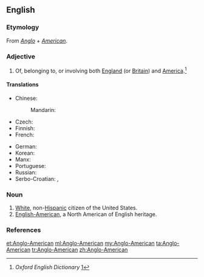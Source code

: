 == English ==
{{wikipedia}}

=== Etymology ===
From ''[[Anglo]]'' + ''[[American]]''.

=== Adjective ===
{{en-adj|head=[[Anglo]]-[[American]]|-}}

# Of, belonging to, or involving both [[England]] (or [[Britain]]) and [[America]].<ref name = OED>''Oxford English Dictionary'' [http://dictionary.oed.com/cgi/entry/50008500?single=1&query_type=word&queryword=anglo-american]</ref>

==== Translations ====
{{trans-top|of relating to England and USA}}
* Chinese:
*: Mandarin: {{t-needed|cmn}}
* Czech: {{tl|cs|angloamerický|m}}
* Finnish: {{t+|fi|angloamerikkalainen}}
* French: {{tl|fr|anglo-americain}}
{{trans-mid}}
* German: {{t+|de|angloamerikanisch}}
* Korean: {{tl|ko|잉글랜드계 미국인|sc=Kore}}
* Manx: {{tl|gv|Anglo-Americaanagh}}
* Portuguese: {{tl|pt|anglo-americano}}
* Russian: {{t+|ru|англо-америка́нский}}
* Serbo-Croatian: {{t+|sh|angloamerički}}, {{tl|sh|англоамерички}}
{{trans-bottom}}

=== Noun ===
{{en-noun|head=[[Anglo]]-[[American]]}}

# [[white|White]], non-[[Hispanic]] citizen of the United States.
# [[English-American]], a North American of English heritage.

=== References ===
<references />

[[et:Anglo-American]]
[[ml:Anglo-American]]
[[my:Anglo-American]]
[[ta:Anglo-American]]
[[tr:Anglo-American]]
[[zh:Anglo-American]]